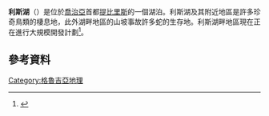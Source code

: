{{expand|time=2015-12-21T13:38:48+00:00}}
{{noteTA
|1=zh-cn:第比利斯;zh-hk:第比利斯;zh-tw:提比里斯;
|2=zh-cn:格鲁吉亚;zh-hk:格魯吉亞;zh-tw:喬治亞;
}}
'''利斯湖'''（{{lang-ka|ლისის ტბა}}）是位於[[喬治亞|喬治亞]]首都[[提比里斯|提比里斯]]的一個湖泊。利斯湖及其附近地區是許多珍奇鳥類的棲息地，此外湖畔地區的山坡事故許多蛇的生存地。利斯湖畔地區現在正在進行大規模開發計劃<ref>{{Cite web |url=http://lisi.ge/en/aboutcompany |title=Lisi Development website |accessdate=2015-12-21 |archive-date=2013-10-29 |archive-url=https://web.archive.org/web/20131029191215/http://lisi.ge/en/aboutcompany |dead-url=yes }}</ref>。

==參考資料==
{{reflist}}

[[Category:格魯吉亞地理|Category:格魯吉亞地理]]